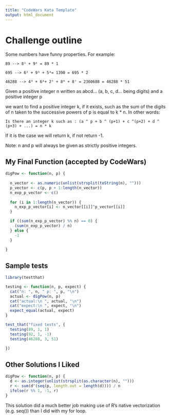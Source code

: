 ```yaml
---
title: "CodeWars Kata Template"
output: html_document
---
```



# Challenge outline

Some numbers have funny properties. For example:

```
89 --> 8¹ + 9² = 89 * 1

695 --> 6² + 9³ + 5⁴= 1390 = 695 * 2

46288 --> 4³ + 6⁴+ 2⁵ + 8⁶ + 8⁷ = 2360688 = 46288 * 51
```

Given a positive integer n written as abcd... (a, b, c, d... being digits) and a positive integer p

we want to find a positive integer k, if it exists, such as the sum of the digits of n taken to the successive powers of p is equal to k * n.
In other words:

`Is there an integer k such as : (a ^ p + b ^ (p+1) + c ^(p+2) + d ^ (p+3) + ...) = n * k`

If it is the case we will return k, if not return -1.

Note: n and p will always be given as strictly positive integers.


## My Final Function (accepted by CodeWars)

```r

digPow <- function(n, p) {
  
  n_vector <- as.numeric(unlist(strsplit(toString(n), "")))
  p_vector <- c(p, p + 1:length(n_vector))
  n_exp_p_vector <- c()
  
  for (i in 1:length(n_vector)) {
    n_exp_p_vector[i] <- n_vector[[i]]^p_vector[[i]]
  }

  if ((sum(n_exp_p_vector) %% n) == 0) {
    (sum(n_exp_p_vector) / n)
  } else {
    -1
  }
  
}

```

## Sample tests

```r
library(testthat)

testing <- function(n, p, expect) {
  cat("n: ", n, " p: ", p, "\n")
  actual <- digPow(n, p)
  cat("actual:\n ", actual, "\n")
  cat("expect:\n ", expect, "\n")
  expect_equal(actual, expect)
}

test_that("fixed tests", {
  testing(89, 1, 1)
  testing(92, 1, -1)
  testing(46288, 3, 51)
  
})


```


## Other Solutions I Liked

```r


digPow <- function(n, p) {
  d <- as.integer(unlist(strsplit(as.character(n), "")))
  r <- sum(d^(seq(p, length.out = length(d)))) / n
  ifelse(r %% 1, -1, r)
}

```


This solution did a much better job making use of R's native vectorization (e.g. seq()) than I did with my for loop.

